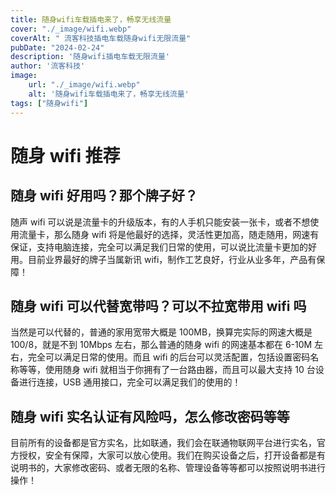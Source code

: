 ```yaml
---
title: 随身wifi车载插电来了，畅享无线流量
cover: "./_image/wifi.webp"
coverAlt: " 流客科技插电车载随身wifi无限流量"
pubDate: "2024-02-24"
description: '随身wifi插电车载无限流量'
author: '流客科技'
image:
    url: "./_image/wifi.webp"
    alt: '随身wifi车载插电来了，畅享无线流量'
tags: ["随身wifi"]
---
```



# 随身 wifi 推荐

## 随身 wifi 好用吗？那个牌子好？

随声 wifi 可以说是流量卡的升级版本，有的人手机只能安装一张卡，或者不想使用流量卡，那么随身 wifi 将是他最好的选择，灵活性更加高，随走随用，网速有保证，支持电脑连接，完全可以满足我们日常的使用，可以说比流量卡更加的好用。目前业界最好的牌子当属新讯 wifi，制作工艺良好，行业从业多年，产品有保障！

## 随身 wifi 可以代替宽带吗？可以不拉宽带用 wifi 吗

当然是可以代替的，普通的家用宽带大概是 100MB，换算完实际的网速大概是 100/8，就是不到 10Mbps 左右，那么普通的随身 wifi 的网速基本都在 6-10M 左右，完全可以满足日常的使用。而且 wifi 的后台可以灵活配置，包括设置密码名称等等，使用随身 wifi 就相当于你拥有了一台路由器，而且可以最大支持 10 台设备进行连接，USB 通用接口，完全可以满足我们的使用的！

## 随身 wifi 实名认证有风险吗，怎么修改密码等等

目前所有的设备都是官方实名，比如联通，我们会在联通物联网平台进行实名，官方授权，安全有保障，大家可以放心使用。我们在购买设备之后，打开设备都是有说明书的，大家修改密码、或者无限的名称、管理设备等等都可以按照说明书进行操作！
